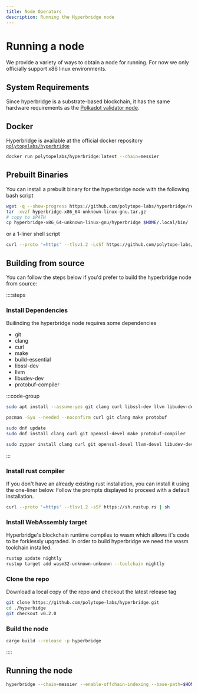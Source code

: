```yaml
---
title: Node Operators
description: Running the Hyperbridge node
---
```



# Running a node

We provide a variety of ways to obtain a node for running. For now we only officially support x86 linux environments.

## System Requirements

Since hyperbridge is a substrate-based blockchain, it has the same hardware requirements as the [Polkadot validator node](https://wiki.polkadot.network/docs/maintain-guides-how-to-validate-polkadot#requirements).


## Docker

Hyperbridge is available at the official docker repository [`polytopelabs/hyperbridge`](https://hub.docker.com/r/polytopelabs/hyperbridge)

```bash
docker run polytopelabs/hyperbridge:latest --chain=messier
```

## Prebuilt Binaries

You can install a prebuilt binary for the hyperbridge node with the following bash script

```bash
wget -q --show-progress https://github.com/polytope-labs/hyperbridge/releases/download/v0.2.0/hyperbridge-x86_64-unknown-linux-gnu.tar.gz
tar -xvzf hyperbridge-x86_64-unknown-linux-gnu.tar.gz
# copy to $PATH
cp hyperbridge-x86_64-unknown-linux-gnu/hyperbridge $HOME/.local/bin/
```

or a 1-liner shell script

```bash
curl --proto '=https' --tlsv1.2 -LsSf https://github.com/polytope-labs/hyperbridge/releases/download/v0.2.0/hyperbridge-installer.sh | sh
```

## Building from source

You can follow the steps below if you'd prefer to build the hyperbridge node from source:

 ::::steps
### Install Dependencies
 
Builinding the hyperbridge node requires some dependencies
 - git
 - clang
 - curl
 - make
 - build-essential
 - libssl-dev
 - llvm
 - libudev-dev
 - protobuf-compiler 

:::code-group
 
```bash [Debian]
sudo apt install --assume-yes git clang curl libssl-dev llvm libudev-dev make protobuf-compiler
```
 
```bash [Arch]
pacman -Syu --needed --noconfirm curl git clang make protobuf
```
 
```bash [Fedora]
sudo dnf update
sudo dnf install clang curl git openssl-devel make protobuf-compiler
```

```bash [Opensuse]
sudo zypper install clang curl git openssl-devel llvm-devel libudev-devel make protobuf
```
:::

### Install rust compiler

If you don't have an already existing rust installation, you can install it using the one-liner below. Follow the prompts displayed to proceed with a default installation.

```bash
curl --proto '=https' --tlsv1.2 -sSf https://sh.rustup.rs | sh
```
### Install WebAssembly target

Hyperbridge's blockchain runtime compiles to wasm which allows it's code to be forklessly upgraded. In order to build hyperbridge we need the wasm toolchain installed.

```bash
rustup update nightly
rustup target add wasm32-unknown-unknown --toolchain nightly
```

### Clone the repo

Download a local copy of the repo and checkout the latest release tag

```bash
git clone https://github.com/polytope-labs/hyperbridge.git
cd ./hyperbidge
git checkout v0.2.0
```
 
### Build the node
 
```bash
cargo build --release -p hyperbridge
```
::::

## Running the node

```bash
hyperbridge --chain=messier --enable-offchain-indexing --base-path=$HOME/.hyperbridge --pruning-archive
```
